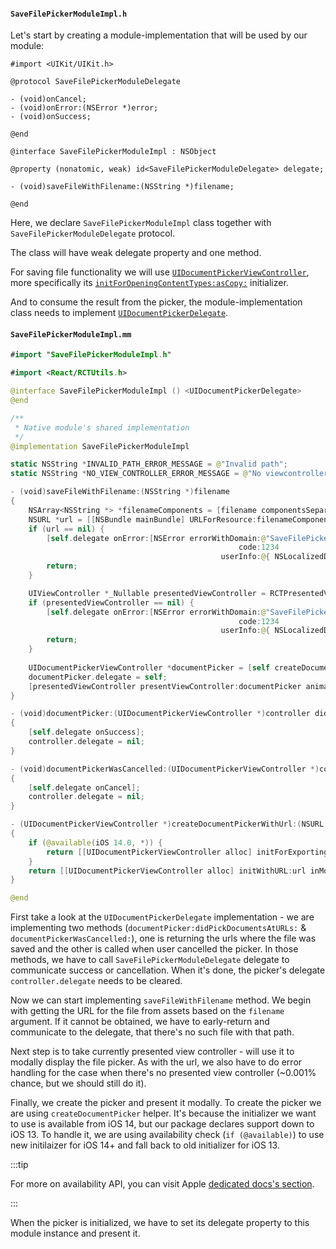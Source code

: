 #### `SaveFilePickerModuleImpl.h`

Let's start by creating a module-implementation that will be used by our module:

```objc title="ios/SaveFilePickerModuleImpl.h"
#import <UIKit/UIKit.h>

@protocol SaveFilePickerModuleDelegate

- (void)onCancel;
- (void)onError:(NSError *)error;
- (void)onSuccess;

@end

@interface SaveFilePickerModuleImpl : NSObject

@property (nonatomic, weak) id<SaveFilePickerModuleDelegate> delegate;

- (void)saveFileWithFilename:(NSString *)filename;

@end
```

Here, we declare `SaveFilePickerModuleImpl` class together with `SaveFilePickerModuleDelegate` protocol.

The class will have weak delegate property and one method.

For saving file functionality we will use [`UIDocumentPickerViewController`](https://developer.apple.com/documentation/uikit/uidocumentpickerviewcontroller?language=objc),
more specifically its [`initForOpeningContentTypes:asCopy:`](https://developer.apple.com/documentation/uikit/uidocumentpickerviewcontroller/3566733-initforopeningcontenttypes?language=objc) initializer.

And to consume the result from the picker, the module-implementation class needs to implement [`UIDocumentPickerDelegate`](https://developer.apple.com/documentation/uikit/uidocumentpickerdelegate?language=objc).

#### `SaveFilePickerModuleImpl.mm`

```swift title="ios/SaveFilePickerModuleImpl.mm"
#import "SaveFilePickerModuleImpl.h"

#import <React/RCTUtils.h>

@interface SaveFilePickerModuleImpl () <UIDocumentPickerDelegate>
@end

/**
 * Native module's shared implementation
 */
@implementation SaveFilePickerModuleImpl

static NSString *INVALID_PATH_ERROR_MESSAGE = @"Invalid path";
static NSString *NO_VIEW_CONTROLLER_ERROR_MESSAGE = @"No viewcontroller";

- (void)saveFileWithFilename:(NSString *)filename
{
    NSArray<NSString *> *filenameComponents = [filename componentsSeparatedByString:@"."];
    NSURL *url = [[NSBundle mainBundle] URLForResource:filenameComponents[0] withExtension:filenameComponents[1]];
    if (url == nil) {
        [self.delegate onError:[NSError errorWithDomain:@"SaveFilePickerModuleImpl"
                                                   code:1234
                                               userInfo:@{ NSLocalizedDescriptionKey: INVALID_PATH_ERROR_MESSAGE }]];
        return;
    }

    UIViewController *_Nullable presentedViewController = RCTPresentedViewController();
    if (presentedViewController == nil) {
        [self.delegate onError:[NSError errorWithDomain:@"SaveFilePickerModuleImpl"
                                                   code:1234
                                               userInfo:@{ NSLocalizedDescriptionKey: NO_VIEW_CONTROLLER_ERROR_MESSAGE }]];
        return;
    }
    
    UIDocumentPickerViewController *documentPicker = [self createDocumentPickerWithUrl:url];
    documentPicker.delegate = self;
    [presentedViewController presentViewController:documentPicker animated:YES completion:nil];
}

- (void)documentPicker:(UIDocumentPickerViewController *)controller didPickDocumentsAtURLs:(NSArray<NSURL *> *)urls
{
    [self.delegate onSuccess];
    controller.delegate = nil;
}

- (void)documentPickerWasCancelled:(UIDocumentPickerViewController *)controller
{
    [self.delegate onCancel];
    controller.delegate = nil;
}

- (UIDocumentPickerViewController *)createDocumentPickerWithUrl:(NSURL *)url
{
    if (@available(iOS 14.0, *)) {
        return [[UIDocumentPickerViewController alloc] initForExportingURLs:@[url] asCopy:true];
    }
    return [[UIDocumentPickerViewController alloc] initWithURL:url inMode:UIDocumentPickerModeExportToService];
}

@end
```

First take a look at the `UIDocumentPickerDelegate` implementation - we are implementing two methods (`documentPicker:didPickDocumentsAtURLs:` & `documentPickerWasCancelled:`),
one is returning the urls where the file was saved and the other is called when user cancelled the picker.
In those methods, we have to call `SaveFilePickerModuleDelegate` delegate to communicate success or cancellation.
When it's done, the picker's delegate `controller.delegate` needs to be cleared.

Now we can start implementing `saveFileWithFilename` method.
We begin with getting the URL for the file from assets based on the `filename` argument.
If it cannot be obtained, we have to early-return and communicate to the delegate, that there's no such file with that path.

Next step is to take currently presented view controller - will use it to modally display the file picker.
As with the url, we also have to do error handling for the case when there's no presented view controller (~0.001% chance, but we should still do it).

Finally, we create the picker and present it modally. To create the picker we are using `createDocumentPicker` helper.
It's because the initializer we want to use is available from iOS 14, but our package declares support down to iOS 13.
To handle it, we are using availability check (`if (@available)`) to use new initilaizer for iOS 14+ and fall back to old initializer for iOS 13.

:::tip

For more on availability API, you can visit Apple [dedicated docs's section](https://developer.apple.com/documentation/swift/marking-api-availability-in-objective-c#Check-Availability).

:::

When the picker is initialized, we have to set its delegate property to this module instance and present it.
